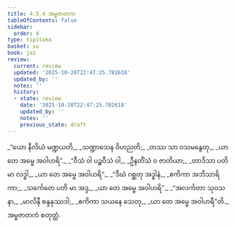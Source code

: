 ```yaml
---
title: 4.5.4 အမ္ဗဇာတက
tableOfContents: false
sidebar:
  order: 4
type: tipitaka
basket: su
book: ja1
review:
  current: review
  updated: '2025-10-20T22:47:25.782618'
  updated_by: ''
  notes: ''
  history:
  - state: review
    date: '2025-10-20T22:47:25.782618'
    updated_by: ''
    notes: ''
    previous_state: draft
---
```



<DynamicBreadcrumb />


<ReviewStatus review={frontmatter.review} showDetails={true} />

<HypothesisAnnotation frontmatter={frontmatter} />

<Division number="173" book="ja1" e="ch" v="22" p="115">

<Paragraph number="1106" type="verses" book="ja1">
_“ယော နီလိယံ မဏ္ဍယတိ,_  
_သဏ္ဍာသေန ဝိဟညတိ;_  
_တဿ သာ ဝသမနွေတု,_  
_ယာ တေ အမ္ဗေ အဝါဟရိ”._  

</Paragraph>

</Division>
<Division number="174" book="ja1" e="ch" v="22" p="115">

<Paragraph number="1107" type="verses" book="ja1">
_“ဝီသံ ဝါ ပဉ္စဝီသံ ဝါ,_  
_ဦနတိံသံ ဝ ဇာတိယာ;_  
_တာဒိသာ ပတိ မာ လဒ္ဓါ,_  
_ယာ တေ အမ္ဗေ အဝါဟရိ”._  

</Paragraph>

</Division>
<Division number="175" book="ja1" e="ch" v="22" p="116">

<Paragraph number="1108" type="verses" book="ja1">
_“ဒီဃံ ဂစ္ဆတု အဒ္ဓါနံ,_  
_ဧကိကာ အဘိသာရိကာ;_  
_သင်္ကေတေ ပတိ မာ အဒ္ဒ,_  
_ယာ တေ အမ္ဗေ အဝါဟရိ”._  

</Paragraph>

</Division>
<Division number="176" book="ja1" e="ch" v="22" p="116">

<Paragraph number="1109" type="verses" book="ja1">
_“အလင်္ကတာ သုဝသနာ,_  
_မာလိနီ စန္ဒနုဿဒါ;_  
_ဧကိကာ သယနေ သေတု,_  
_ယာ တေ အမ္ဗေ အဝါဟရီ”တိ._  


</Paragraph>
</Division>

<Paragraph number="1110" type="center" book="ja1">
အမ္ဗဇာတကံ စတုတ္ထံ.
</Paragraph>